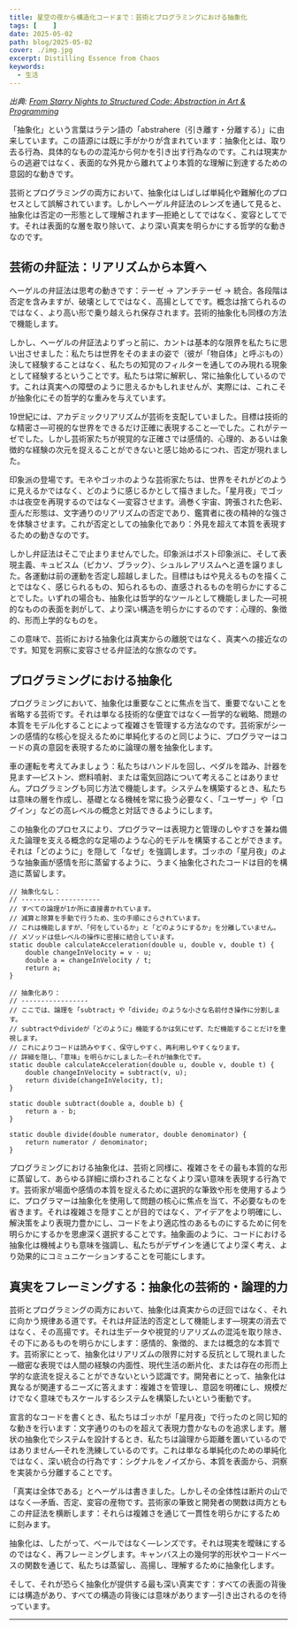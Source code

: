```yaml
---
title: 星空の夜から構造化コードまで：芸術とプログラミングにおける抽象化
tags: [    ]
date: 2025-05-02
path: blog/2025-05-02
cover: ./img.jpg
excerpt: Distilling Essence from Chaos
keywords:
  - 生活
---
```


*出典: [From Starry Nights to Structured Code: Abstraction in Art & Programming](https://medium.com/@smitc177/from-starry-nights-to-stateless-functions-abstraction-in-art-programming-28b31e2c5d8c)*

「抽象化」という言葉はラテン語の「abstrahere（引き離す・分離する）」に由来しています。この語源には既に手がかりが含まれています：抽象化とは、取り去る行為、具体的なものの混沌から何かを引き出す行為なのです。これは現実からの逃避ではなく、表面的な外見から離れてより本質的な理解に到達するための意図的な動きです。

芸術とプログラミングの両方において、抽象化はしばしば単純化や難解化のプロセスとして誤解されています。しかしヘーゲル弁証法のレンズを通して見ると、抽象化は否定の一形態として理解されます—拒絶としてではなく、変容としてです。それは表面的な層を取り除いて、より深い真実を明らかにする哲学的な動きなのです。

## 芸術の弁証法：リアリズムから本質へ

ヘーゲルの弁証法は思考の動きです：テーゼ → アンチテーゼ → 統合。各段階は否定を含みますが、破壊としてではなく、高揚としてです。概念は捨てられるのではなく、より高い形で乗り越えられ保存されます。芸術的抽象化も同様の方法で機能します。

しかし、ヘーゲルの弁証法よりずっと前に、カントは基本的な限界を私たちに思い出させました：私たちは世界をそのままの姿で（彼が「物自体」と呼ぶもの）決して経験することはなく、私たちの知覚のフィルターを通してのみ現れる現象として経験するということです。私たちは常に解釈し、常に抽象化しているのです。これは真実への障壁のように思えるかもしれませんが、実際には、これこそが抽象化にその哲学的な重みを与えています。

19世紀には、アカデミックリアリズムが芸術を支配していました。目標は技術的な精密さ—可視的な世界をできるだけ正確に表現すること—でした。これがテーゼでした。しかし芸術家たちが視覚的な正確さでは感情的、心理的、あるいは象徴的な経験の次元を捉えることができないと感じ始めるにつれ、否定が現れました。

印象派の登場です。モネやゴッホのような芸術家たちは、世界をそれがどのように見えるかではなく、どのように感じるかとして描きました。「星月夜」でゴッホは夜空を再現するのではなく—変容させます。渦巻く宇宙、誇張された色彩、歪んだ形態は、文字通りのリアリズムの否定であり、鑑賞者に夜の精神的な強さを体験させます。これが否定としての抽象化であり：外見を超えて本質を表現するための動きなのです。

しかし弁証法はそこで止まりませんでした。印象派はポスト印象派に、そして表現主義、キュビスム（ピカソ、ブラック）、シュルレアリスムへと道を譲りました。各運動は前の運動を否定し超越しました。目標はもはや見えるものを描くことではなく、感じられるもの、知られるもの、直感されるものを明らかにすることでした。いずれの場合も、抽象化は哲学的なツールとして機能しました—可視的なものの表面を剥がして、より深い構造を明らかにするのです：心理的、象徴的、形而上学的なものを。

この意味で、芸術における抽象化は真実からの離脱ではなく、真実への接近なのです。知覚を洞察に変容させる弁証法的な旅なのです。

## プログラミングにおける抽象化

プログラミングにおいて、抽象化は重要なことに焦点を当て、重要でないことを省略する芸術です。それは単なる技術的な便宜ではなく—哲学的な戦略、問題の本質をモデル化することによって複雑さを管理する方法なのです。芸術家がシーンの感情的な核心を捉えるために単純化するのと同じように、プログラマーはコードの真の意図を表現するために論理の層を抽象化します。

車の運転を考えてみましょう：私たちはハンドルを回し、ペダルを踏み、計器を見ます—ピストン、燃料噴射、または電気回路について考えることはありません。プログラミングも同じ方法で機能します。システムを構築するとき、私たちは意味の層を作成し、基礎となる機械を常に扱う必要なく、「ユーザー」や「ログイン」などの高レベルの概念と対話できるようにします。

この抽象化のプロセスにより、プログラマーは表現力と管理のしやすさを兼ね備えた論理を支える概念的な足場のような心的モデルを構築することができます。それは「どのように」を隠して「なぜ」を強調します。ゴッホの「星月夜」のような抽象画が感情を形に蒸留するように、うまく抽象化されたコードは目的を構造に蒸留します。

```
// 抽象化なし：
// --------------------
// すべての論理が1か所に直接書かれています。
// 減算と除算を手動で行うため、生の手順にさらされています。
// これは機能しますが、「何をしているか」と「どのようにするか」を分離していません。
// メソッドは低レベルの操作に密接に結合しています。
static double calculateAcceleration(double u, double v, double t) {
    double changeInVelocity = v - u;
    double a = changeInVelocity / t;
    return a;
}

// 抽象化あり：
// -----------------
// ここでは、論理を「subtract」や「divide」のような小さな名前付き操作に分割します。
// subtractやdivideが「どのように」機能するかは気にせず、ただ機能することだけを重視します。
// これによりコードは読みやすく、保守しやすく、再利用しやすくなります。
// 詳細を隠し、「意味」を明らかにしました—それが抽象化です。
static double calculateAcceleration(double u, double v, double t) {
    double changeInVelocity = subtract(v, u);
    return divide(changeInVelocity, t);
}

static double subtract(double a, double b) {
    return a - b;
}

static double divide(double numerator, double denominator) {
    return numerator / denominator;
}
```

プログラミングにおける抽象化は、芸術と同様に、複雑さをその最も本質的な形に蒸留して、あらゆる詳細に煩わされることなくより深い意味を表現する行為です。芸術家が場面や感情の本質を捉えるために選択的な筆致や形を使用するように、プログラマーは抽象化を使用して問題の核心に焦点を当て、不必要なものを省きます。それは複雑さを隠すことが目的ではなく、アイデアをより明確にし、解決策をより表現力豊かにし、コードをより適応性のあるものにするために何を明らかにするかを思慮深く選択することです。抽象画のように、コードにおける抽象化は機械よりも意味を強調し、私たちがデザインを通じてより深く考え、より効果的にコミュニケーションすることを可能にします。

## 真実をフレーミングする：抽象化の芸術的・論理的力

芸術とプログラミングの両方において、抽象化は真実からの迂回ではなく、それに向かう規律ある道です。それは弁証法的否定として機能します—現実の消去ではなく、その高揚です。それは生データや視覚的リアリズムの混沌を取り除き、その下にあるものを明らかにします：感情的、象徴的、または概念的な本質です。芸術家にとって、抽象化はリアリズムの限界に対する反抗として現れました—緻密な表現では人間の経験の内面性、現代生活の断片化、または存在の形而上学的な底流を捉えることができないという認識です。開発者にとって、抽象化は異なるが関連するニーズに答えます：複雑さを管理し、意図を明確にし、規模だけでなく意味でもスケールするシステムを構築したいという衝動です。

宣言的なコードを書くとき、私たちはゴッホが「星月夜」で行ったのと同じ知的な動きを行います：文字通りのものを超えて表現力豊かなものを追求します。層状の抽象化でシステムを設計するとき、私たちは論理から距離を置いているのではありません—それを洗練しているのです。これは単なる単純化のための単純化ではなく、深い統合の行為です：シグナルをノイズから、本質を表面から、洞察を実装から分離することです。

「真実は全体である」とヘーゲルは書きました。しかしその全体性は断片の山ではなく—矛盾、否定、変容の産物です。芸術家の筆致と開発者の関数は両方ともこの弁証法を横断します：それらは複雑さを通じて一貫性を明らかにするために刻みます。

抽象化は、したがって、ベールではなく—レンズです。それは現実を曖昧にするのではなく、再フレーミングします。キャンバス上の幾何学的形状やコードベースの関数を通じて、私たちは蒸留し、高揚し、理解するために抽象化します。

そして、それが恐らく抽象化が提供する最も深い真実です：すべての表面の背後には構造があり、すべての構造の背後には意味があります—引き出されるのを待っています。

---